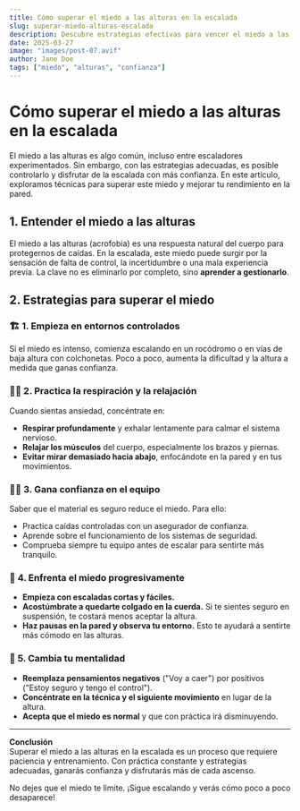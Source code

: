 ```yaml
---
title: Cómo superar el miedo a las alturas en la escalada
slug: superar-miedo-alturas-escalada
description: Descubre estrategias efectivas para vencer el miedo a las alturas en la escalada y ganar confianza en cada ascenso.
date: 2025-03-27
image: "images/post-07.avif"
author: Jane Doe
tags: ["miedo", "alturas", "confianza"]
---
```


# Cómo superar el miedo a las alturas en la escalada

El miedo a las alturas es algo común, incluso entre escaladores experimentados. Sin embargo, con las estrategias adecuadas, es posible controlarlo y disfrutar de la escalada con más confianza. En este artículo, exploramos técnicas para superar este miedo y mejorar tu rendimiento en la pared.

## 1. Entender el miedo a las alturas

El miedo a las alturas (acrofobia) es una respuesta natural del cuerpo para protegernos de caídas. En la escalada, este miedo puede surgir por la sensación de falta de control, la incertidumbre o una mala experiencia previa. La clave no es eliminarlo por completo, sino **aprender a gestionarlo**.

## 2. Estrategias para superar el miedo

### 🏗 **1. Empieza en entornos controlados**

Si el miedo es intenso, comienza escalando en un rocódromo o en vías de baja altura con colchonetas. Poco a poco, aumenta la dificultad y la altura a medida que ganas confianza.

### 🧘‍♂️ **2. Practica la respiración y la relajación**

Cuando sientas ansiedad, concéntrate en:

- **Respirar profundamente** y exhalar lentamente para calmar el sistema nervioso.
- **Relajar los músculos** del cuerpo, especialmente los brazos y piernas.
- **Evitar mirar demasiado hacia abajo**, enfocándote en la pared y en tus movimientos.

### 🧗‍♂️ **3. Gana confianza en el equipo**

Saber que el material es seguro reduce el miedo. Para ello:

- Practica caídas controladas con un asegurador de confianza.
- Aprende sobre el funcionamiento de los sistemas de seguridad.
- Comprueba siempre tu equipo antes de escalar para sentirte más tranquilo.

### 🔄 **4. Enfrenta el miedo progresivamente**

- **Empieza con escaladas cortas y fáciles.**
- **Acostúmbrate a quedarte colgado en la cuerda.** Si te sientes seguro en suspensión, te costará menos aceptar la altura.
- **Haz pausas en la pared y observa tu entorno.** Esto te ayudará a sentirte más cómodo en las alturas.

### 🎯 **5. Cambia tu mentalidad**

- **Reemplaza pensamientos negativos** ("Voy a caer") por positivos ("Estoy seguro y tengo el control").
- **Concéntrate en la técnica y el siguiente movimiento** en lugar de la altura.
- **Acepta que el miedo es normal** y que con práctica irá disminuyendo.

---

**Conclusión**  
Superar el miedo a las alturas en la escalada es un proceso que requiere paciencia y entrenamiento. Con práctica constante y estrategias adecuadas, ganarás confianza y disfrutarás más de cada ascenso.

No dejes que el miedo te limite. ¡Sigue escalando y verás cómo poco a poco desaparece!
